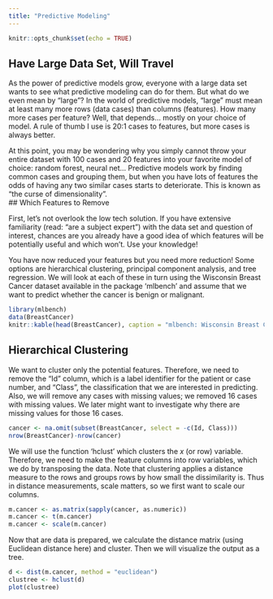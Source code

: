 ```yaml
---
title: "Predictive Modeling"
---
```


```r
knitr::opts_chunk$set(echo = TRUE)
```

## Have Large Data Set, Will Travel

As the power of predictive models grow, everyone with a large data set wants to see what predictive modeling can do for them. But what do we even mean by "large"? In the world of predictive models, "large" must mean at least many more rows (data cases) than columns (features). How many more cases per feature? Well, that depends... mostly on your choice of model. A rule of thumb I use is 20:1 cases to features, but more cases is always better.

At this point, you may be wondering why you simply cannot throw your entire dataset with 100 cases and 20 features into your favorite model of choice: random forest, neural net... Predictive models work by finding common cases and grouping them, but when you have lots of features the odds of having any two similar cases starts to deteriorate. This is known as "the curse of dimensionality".   
## Which Features to Remove

First, let's not overlook the low tech solution. If you have extensive familiarity (read: "are a subject expert") with the data set and question of interest, chances are you already have a good idea of which features will be potentially useful and which won't. Use your knowledge!

You have now reduced your features but you need more reduction! Some options are hierarchical clustering, principal component analysis, and tree regression. We will look at each of these in turn using the Wisconsin Breast Cancer dataset available in the package 'mlbench' and assume that we want to predict whether the cancer is benign or malignant.

```r
library(mlbench)
data(BreastCancer)
knitr::kable(head(BreastCancer), caption = "mlbench: Wisconsin Breast Cancer Dataset")
```

## Hierarchical Clustering

We want to cluster only the potential features. Therefore, we need to remove the "Id" column, which is a label identifier for the patient or case number, and "Class", the classification that we are interested in predicting. Also, we will remove any cases with missing values; we removed 16 cases with missing values. We later might want to investigate why there are missing values for those 16 cases.

```r
cancer <- na.omit(subset(BreastCancer, select = -c(Id, Class)))
nrow(BreastCancer)-nrow(cancer)
```

We will use the function 'hclust' which clusters the $x$ (or row) variable. Therefore, we need to make the feature columns into row variables, which we do by transposing the data. Note that clustering applies a distance measure to the rows and groups rows by how small the dissimilarity is. Thus in distance measurements, scale matters, so we first want to scale our columns.

```r
m.cancer <- as.matrix(sapply(cancer, as.numeric))
m.cancer <- t(m.cancer)
m.cancer <- scale(m.cancer)
```

Now that are data is prepared, we calculate the distance matrix (using Euclidean distance here) and cluster. Then we will visualize the output as a tree.

```r
d <- dist(m.cancer, method = "euclidean")
clustree <- hclust(d)
plot(clustree)
```